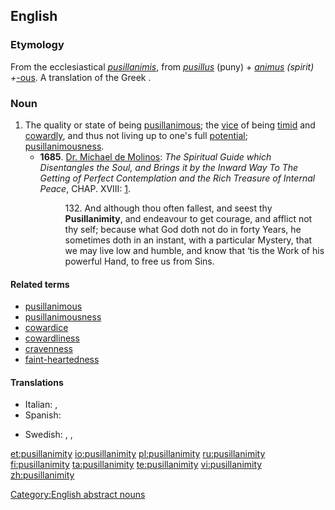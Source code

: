==English==

===Etymology===
From the ecclesiastical {{etyl|la}} ''[[pusillanimis]]'', from ''[[pusillus]]'' (puny) + ''[[animus]] (spirit) + ''[[-ous]]. A translation of the Greek {{term|ὀλιγόψυχος|sc=polytonic|tr=oligopsykhos||faint-hearted}}.

===Noun===
{{en-noun|pusillanimities}}

# The quality or state of being [[pusillanimous]];  the [[vice]] of being [[timid]] and [[cowardly]], and thus not living up to one's full [[potential]]; [[pusillanimousness]].
#* '''1685'''.  [[w:Miguel de Molinos|Dr. Michael de Molinos]]: ''The Spiritual Guide which Disentangles the Soul, and Brings it by the Inward Way To The Getting of Perfect Contemplation and the Rich Treasure of Internal Peace'', CHAP. XVIII: [http://www.ccel.org/ccel/molinos/guide.html].
#*: 132. And although thou often fallest, and seest thy '''Pusillanimity''', and endeavour to get courage, and afflict not thy self; because what God doth not do in forty Years, he sometimes doth in an instant, with a particular Mystery, that we may live low and humble, and know that ‘tis the Work of his powerful Hand, to free us from Sins.

====Related terms====
* [[pusillanimous]]
* [[pusillanimousness]]
* [[cowardice]]
* [[cowardliness]]
* [[cravenness]]
* [[faint-heartedness]]

====Translations====
{{trans-top}}
* Italian: {{t-|it|pusillanimità|f}}, {{t-|it|viltà|f}}
* Spanish: {{t-|es|pusilanimidad|f}}
{{trans-mid}}
* Swedish: {{t+|sv|räddhåga}}, {{t-|sv|klenmodighet}}, {{t-|sv|försagdhet}}
{{trans-bottom}}

[[Category:English abstract nouns]]

[[et:pusillanimity]]
[[io:pusillanimity]]
[[pl:pusillanimity]]
[[ru:pusillanimity]]
[[fi:pusillanimity]]
[[ta:pusillanimity]]
[[te:pusillanimity]]
[[vi:pusillanimity]]
[[zh:pusillanimity]]
